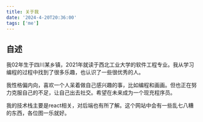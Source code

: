 ```yaml
---
title: 关于我
date: '2024-4-20T20:36:00'
tags: ['me']
---
```


## 自述

我02年生于四川某乡镇，2021年就读于西北工业大学的软件工程专业。我从学习编程的过程中找到了很多乐趣，也认识了一些很优秀的人。

我性格偏内向，喜欢一个人呆着做自己感兴趣的事，比如编程和画画。但也正在努力克服自己的不足，让自己出去社交。希望在未来成为一个现充程序员。

我的技术栈主要是react相关，对后端也有所了解。这个网站中会有一些乱七八糟的东西，各位图一乐就好。